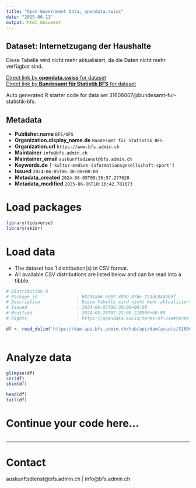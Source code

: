 ```yaml
---
title: "Open Government Data, opendata.swiss"
date: "2025-06-11"
output: html_document
---
```


## Dataset: Internetzugang der Haushalte

Diese Tabelle wird nicht mehr aktualisiert, da die Daten nicht mehr verfügbar sind.

[Direct link by **opendata.swiss** for dataset](https://opendata.swiss/de/dataset/internetzugang-der-haushalte)<br>
[Direct link by **Bundesamt für Statistik BFS** for dataset](https://www.bfs.admin.ch/asset/de/ts-x-ind-30109)

Auto generated R starter code for data set 31606007@bundesamt-fur-statistik-bfs.

## Metadata

- **Publisher.name** `BFS/OFS`
- **Organization.display_name.de** `Bundesamt für Statistik BFS`
- **Organization.url** `https://www.bfs.admin.ch`
- **Maintainer** `info@bfs.admin.ch`
- **Maintainer_email** `auskunftsdienst@bfs.admin.ch`
- **Keywords.de** `['kultur-medien-informationsgesellschaft-sport']`
- **Issued** `2024-06-05T06:30:00+00:00`
- **Metadata_created** `2024-06-05T09:36:57.277620`
- **Metadata_modified** `2025-06-06T10:16:42.781673`


# Load packages

```r

library(tidyverse)
library(skimr)

```

# Load data

-   The dataset has 1 distribution(s) in CSV format.
-   All available CSV distributions are listed below and can be read into a tibble.

```r

# Distribution 0
# Package_id               : b8291ab6-6d07-4959-87be-723dc8449b9f
# Description              : Diese Tabelle wird nicht mehr aktualisiert, da die Daten nicht mehr verfügbar sind.
# Issued                   : 2024-06-05T06:30:00+00:00
# Modified                 : 2024-05-28T07:22:08.218000+00:00
# Rights                   : https://opendata.swiss/terms-of-use#terms_by_ask

df <- read_delim('https://dam-api.bfs.admin.ch/hub/api/dam/assets/31606013/master')



```

# Analyze data

```r

glimpse(df)
str(df)
skim(df)

head(df)
tail(df)

```

# Continue your code here...

```r

```

------------------------------------------------------------------------

# Contact

auskunftsdienst@bfs.admin.ch | info@bfs.admin.ch

